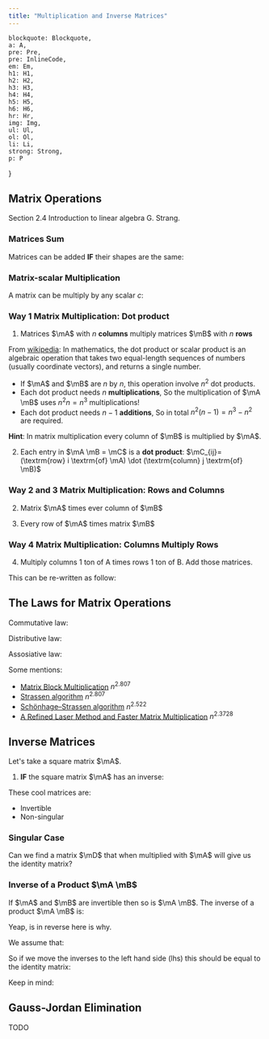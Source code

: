 ```yaml
---
title: "Multiplication and Inverse Matrices"
---
```


    blockquote: Blockquote,
    a: A,
    pre: Pre,
    pre: InlineCode,
    em: Em,
    h1: H1,
    h2: H2,
    h3: H3,
    h4: H4,
    h5: H5,
    h6: H6,
    hr: Hr,
    img: Img,
    ul: Ul,
    ol: Ol,
    li: Li,
    strong: Strong,
    p: P
}

## Matrix Operations

Section 2.4 Introduction to linear algebra G. Strang.

### Matrices Sum

Matrices can be added **IF** their shapes are the same:

<Equation
    formula="\begin{bmatrix}
    1 & 2 \\
    3 & 4 \\
    0 & 0
    \end{bmatrix} + 
    \begin{bmatrix}
    2 & 2 \\
    4 & 4 \\
    9 & 9
    \end{bmatrix} = 
    \begin{bmatrix}
    3 & 4 \\
    7 & 8 \\
    9 & 9
    \end{bmatrix}"
    description="Matrices sum example."
/>

### Matrix-scalar Multiplication

A matrix can be multiply by any scalar $c$:

<Equation
    formula="2 \begin{bmatrix}
    1 & 2 \\
    3 & 4 \\
    0 & 0
    \end{bmatrix} =
    \begin{bmatrix}
    2 & 4 \\
    6 & 8 \\
    0 & 0
    \end{bmatrix}"
    description="Matrix-scalar multiplication example."
/>

### Way 1 Matrix Multiplication: Dot product

<Equation
formula="(\mA \mB)\mC = \mA (\mB \mC)"
description="Fundamental Law of Matrix Multiplication"
/>

1. Matrices $\mA$ with $n$ **columns** multiply matrices $\mB$ with $n$ **rows**

<Equation
formula="\mA_{m \times n} \mB_{n \times p} = \mC_{m \times p}"
/>
<Important
    note="To multiply $\mA \mB$: if $\mA$ has $n$ **columns**, $\mB$ MUST have $n$ **rows**"
/>

<Drawio 
    file="linear-algebra-003.drawio"
    page="1"
    description="Matrix multiplication as a set of dot product operations."
/>

From [wikipedia](https://en.wikipedia.org/wiki/Dot_product): In mathematics, the dot product or scalar product is an algebraic operation that takes two equal-length sequences of numbers (usually coordinate vectors), and returns a single number.

- If $\mA$ and $\mB$ are $n$ by $n$, this operation involve $n^2$ dot products.
- Each dot product needs $n$ **multiplications**, So the multiplication of $\mA \mB$ uses $n^2 n = n^3$ multiplications!
- Each dot product needs $n-1$ **additions**, So in total $n^2(n-1) = n^3 - n^2$ are required.

**Hint**: In matrix multiplication every column of $\mB$ is multiplied by $\mA$.

2. Each entry in $\mA \mB  = \mC$ is a **dot product**: $\mC_{ij}=(\textrm{row} i \textrm{of} \mA) \dot (\textrm{column} j \textrm{of} \mB)$

<Equation
    formula="\begin{bmatrix}
    0 \\
    1 \\
    2
    \end{bmatrix}
    \begin{bmatrix}
    1 & 2 & 3
    \end{bmatrix} = 
    \begin{bmatrix}
    0 & 0 & 0 \\
    1 & 2 & 3 \\
    2 & 4 & 6
    \end{bmatrix}"
    description="A row times a column is an *'inner'* product-that is another name for dot product. A column times a row is an *'outer'* product."
/>

<Important
    note="It is not usually true that $\mA \mB = \mB \mA$. In most cases $\mA$ doesn't commute with $\mB$."
/>

### Way 2 and 3 Matrix Multiplication: Rows and Columns

2. Matrix $\mA$ times ever column of $\mB$

<Equation
    formula="\mA [\vb_1 \cdots \vb_p] = [\mA \vb_1 \cdots \mA \vb_p]"
    description="where $\vb_i$ is a column vector."
/>

3. Every row of $\mA$ times matrix $\mB$

<Equation
    formula="[\textrm{row } i \textrm{ of } \mA] \mB = [\textrm{row } i \textrm{ of } \mA \mB]"
    description=""
/>

### Way 4 Matrix Multiplication: Columns Multiply Rows

4. Multiply columns 1 ton of A times rows 1 ton of B. Add those matrices.

<Equation
    formula="\mA \mB = \begin{bmatrix}
    a & b \\
    c & d
    \end{bmatrix}
    \begin{bmatrix}
    E & F \\
    G & H
    \end{bmatrix}"
    description=""
/>

This can be re-written as follow:

<Equation
    formula="\mA \mB = \begin{bmatrix}
    a \\
    c
    \end{bmatrix}
    \begin{bmatrix}
    E & F
    \end{bmatrix} +
    \begin{bmatrix}
    b \\
    d
    \end{bmatrix}
    \begin{bmatrix}
    G & H
    \end{bmatrix} = 
    \begin{bmatrix}
    aE + bG & aF + bH \\
    cE + dG & cF + dH
    \end{bmatrix}"
    description=""
/>

## The Laws for Matrix Operations

Commutative law:

<Equation
    formula="\mA + \mB = B + A"
    description="Matrix addition is commutative."
/>

Distributive law:

<Equation
    formula="c(\mA + \mB) = c \mA + c \mB"
    description="Distributive law."
/>

Assosiative law:

<Equation
    formula="\mA + (\mB + \mC) = (\mA + \mB) + \mC"
    description="Assosiative law."
/>

<Equation
    formula="\mA \mB \neq \mB \mA"
    description="Commutative 'law' is usually broken"
/>

<Equation
    formula="\mA (\mB + \mC) = \mA \mB + \mA \mC"
    description="Distributive law from the left."
/>

<Equation
    formula="(\mA + \mB)\mC = \mA \mC + \mB \mC"
    description="Distributive law from the right."
/>

<Equation
    formula="\mA(\mB \mC) = (\mA \mB)\mC"
    description="Distributive law from the right."
/>


Some mentions:
- [Matrix Block Multiplication](https://en.wikipedia.org/wiki/Block_matrix) $n^{2.807}$
- [Strassen algorithm](https://en.wikipedia.org/wiki/Strassen_algorithm) $n^{2.807}$
- [Schönhage–Strassen algorithm](https://en.wikipedia.org/wiki/Sch%C3%B6nhage%E2%80%93Strassen_algorithm) $n^{2.522}$
- [A Refined Laser Method and Faster Matrix Multiplication](https://arxiv.org/abs/2010.05846) $n^{2.3728}$

## Inverse Matrices

Let's take a square matrix $\mA$.

1. **IF** the square matrix $\mA$ has an inverse:

<Equation
    formula="\mA^{-1} \mA = I \\ \mA \mA^{-1} = I"
    description="associative law for $\mA \mB \mC$"
/>

These cool matrices are:
- Invertible
- Non-singular

### Singular Case

<Equation
    formula="\mA = \begin{bmatrix}
    1 & 3 \\
    2 & 6
    \end{bmatrix}"
/>

Can we find a matrix $\mD$ that when multiplied with $\mA$ will give us the identity matrix?

### Inverse of a Product $\mA \mB$

If $\mA$ and $\mB$ are invertible then so is $\mA \mB$. The inverse of a product $\mA \mB$ is:

<Equation
    formula="(\mA \mB)^{-1}= \mB^{-1} \mA^{-1}"
    description="Inverse of a product"
/>

Yeap, is in reverse here is why.

We assume that:

<Equation
    formula="(\mA \mB) = (\mB^{-1} \mA^{-1})"
    description=""
/>

So if we move the inverses to the left hand side (lhs) this should be equal to the identity matrix:

<Equation
    formula="(\mA \mB) (\mB^{-1} \mA^{-1}) = \mI
    \mA \mB \mB^{-1} \mA^{-1} = \mA \mI \mA^{-1} = \mA \mA^{-1} = \mI"
    description=""
/>

Keep in mind:

<Equation
    formula="(\mA \mB \mC)^{-1} = \mC^{-1} \mB^{-1} \mA^{-1}"
    description=""
/>

## Gauss-Jordan Elimination

TODO
